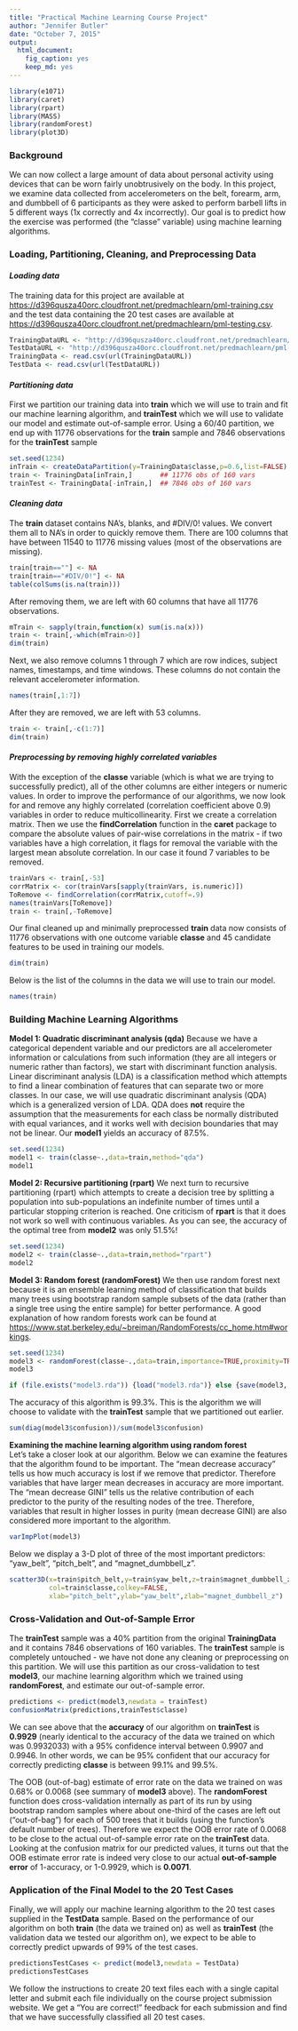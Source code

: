 ```yaml
---
title: "Practical Machine Learning Course Project"
author: "Jennifer Butler"
date: "October 7, 2015"
output: 
  html_document: 
    fig_caption: yes
    keep_md: yes
---
```


```r
library(e1071)
library(caret)
library(rpart)
library(MASS)
library(randomForest)
library(plot3D)
```

### Background
We can now collect a large amount of data about personal activity using devices that can be worn fairly unobtrusively on the body.  In this project, we examine data collected from accelerometers on the belt, forearm, arm, and dumbbell of 6 participants as they were asked to perform barbell lifts in 5 different ways (1x correctly and 4x incorrectly).  Our goal is to predict how the exercise was performed (the "classe" variable) using machine learning algorithms.

### Loading, Partitioning, Cleaning, and Preprocessing Data

#### *Loading data*
The training data for this project are available at <https://d396qusza40orc.cloudfront.net/predmachlearn/pml-training.csv> and the test data containing the 20 test cases are available at <https://d396qusza40orc.cloudfront.net/predmachlearn/pml-testing.csv>.

```r
TrainingDataURL <- "http://d396qusza40orc.cloudfront.net/predmachlearn/pml-training.csv"
TestDataURL <- "http://d396qusza40orc.cloudfront.net/predmachlearn/pml-testing.csv"
TrainingData <- read.csv(url(TrainingDataURL))
TestData <- read.csv(url(TestDataURL))
```

#### *Partitioning data*
First we partition our training data into **train** which we will use to train and fit our machine learning algorithm, and **trainTest** which we will use to validate our model and estimate out-of-sample error. Using a 60/40 partition, we end up with 11776 observations for the **train** sample and 7846 observations for the **trainTest** sample

```r
set.seed(1234)
inTrain <- createDataPartition(y=TrainingData$classe,p=0.6,list=FALSE)
train <- TrainingData[inTrain,]       ## 11776 obs of 160 vars
trainTest <- TrainingData[-inTrain,]  ## 7846 obs of 160 vars
```

#### *Cleaning data*
The **train** dataset contains NA's, blanks, and #DIV/0! values.  We convert them all to NA's in order to quickly remove them.  There are 100 columns that have between 11540 to 11776 missing values (most of the observations are missing).  

```r
train[train==""] <- NA
train[train=="#DIV/0!"] <- NA
table(colSums(is.na(train)))
```

After removing them, we are left with 60 columns that have all 11776 observations.

```r
mTrain <- sapply(train,function(x) sum(is.na(x)))
train <- train[,-which(mTrain>0)] 
dim(train)
```

Next, we also remove columns 1 through 7 which are row indices, subject names, timestamps, and time windows.  These columns do not contain the relevant accelerometer information.  

```r
names(train[,1:7])
```

After they are removed, we are left with 53 columns.

```r
train <- train[,-c(1:7)]
dim(train)
```

#### *Preprocessing by removing highly correlated variables*
With the exception of the **classe** variable (which is what we are trying to successfully predict), all of the other columns are either integers or numeric values.  In order to improve the performance of our algorithms, we now look for and remove any highly correlated (correlation coefficient above 0.9) variables in order to reduce multicollinearity. First we create a correlation matrix.  Then we use the **findCorrelation** function in the **caret** package to compare the absolute values of pair-wise correlations in the matrix - if two variables have a high correlation, it flags for removal the variable with the largest mean absolute correlation.  In our case it found 7 variables to be removed.    

```r
trainVars <- train[,-53]
corrMatrix <- cor(trainVars[sapply(trainVars, is.numeric)])
ToRemove <- findCorrelation(corrMatrix,cutoff=.9)
names(trainVars[ToRemove])
train <- train[,-ToRemove]
```

Our final cleaned up and minimally preprocessed **train** data now consists of 11776 observations with one outcome variable **classe** and 45 candidate features to be used in training our models.  

```r
dim(train)
```

Below is the list of the columns in the data we will use to train our model.

```r
names(train)
```

### Building Machine Learning Algorithms
**Model 1: Quadratic discriminant analysis (qda)**
Because we have a categorical dependent variable and our predictors are all accelerometer information or calculations from such information (they are all integers or numeric rather than factors), we start with discriminant function analysis.  Linear discriminant analysis (LDA) is a classification method which attempts to find a linear combination of features that can separate two or more classes.  In our case, we will use quadratic discriminant analysis (QDA) which is a generalized version of LDA.  QDA does **not** require the assumption that the measurements for each class be normally distributed with equal variances, and it works well with decision boundaries that may not be linear.  Our **model1** yields an accuracy of 87.5%.

```r
set.seed(1234)
model1 <- train(classe~.,data=train,method="qda")
model1
```

**Model 2: Recursive partitioning (rpart)**
We next turn to recursive partitioning (rpart) which attempts to create a decision tree by splitting a population into sub-populations an indefinite number of times until a particular stopping criterion is reached.  One criticism of **rpart** is that it does not work so well with continuous variables.  As you can see, the accuracy of the optimal tree from **model2** was only 51.5%!

```r
set.seed(1234)
model2 <- train(classe~.,data=train,method="rpart")
model2
```

**Model 3: Random forest (randomForest)**
We then use random forest next because it is an ensemble learning method of classification that builds many trees using bootstrap random sample subsets of the data (rather than a single tree using the entire sample) for better performance. A good explanation of how random forests work can be found at <https://www.stat.berkeley.edu/~breiman/RandomForests/cc_home.htm#workings>. 

```r
set.seed(1234)
model3 <- randomForest(classe~.,data=train,importance=TRUE,proximity=TRUE)
model3
```

```r
if (file.exists("model3.rda")) {load("model3.rda")} else {save(model3, file="model3.rda")}
```

The accuracy of this algorithm is 99.3%.  This is the algorithm we will choose to validate with the  **trainTest** sample that we partitioned out earlier.  

```r
sum(diag(model3$confusion))/sum(model3$confusion)
```

**Examining the machine learning algorithm using random forest**  
Let's take a closer look at our algorithm.  Below we can examine the features that the algorithm found to be important.  The "mean decrease accuracy" tells us how much accuracy is lost if we remove that predictor.  Therefore variables that have larger mean decreases in accuracy are more important.  The "mean decrease GINI" tells us the relative contribution of each predictor to the purity of the resulting nodes of the tree.  Therefore, variables that result in higher losses in purity (mean decrease GINI) are also considered more important to the algorithm.

```r
varImpPlot(model3)
```

Below we display a 3-D plot of three of the most important predictors: "yaw_belt", "pitch_belt", and "magnet_dumbbell_z".

```r
scatter3D(x=train$pitch_belt,y=train$yaw_belt,z=train$magnet_dumbbell_z,
          col=train$classe,colkey=FALSE,
          xlab="pitch_belt",ylab="yaw_belt",zlab="magnet_dumbbell_z")
```

### Cross-Validation and Out-of-Sample Error
The **trainTest** sample was a 40% partition from the original **TrainingData** and it contains 7846 observations of 160 variables.  The **trainTest** sample is completely untouched - we have not done any cleaning or preprocessing on this partition.  We will use this partition as our cross-validation to test **model3**, our machine learning algorithm which we trained using **randomForest**, and estimate our out-of-sample error.  

```r
predictions <- predict(model3,newdata = trainTest)
confusionMatrix(predictions,trainTest$classe)
```

We can see above that the **accuracy** of our algorithm on **trainTest** is **0.9929** (nearly identical to the accuracy of the data we trained on which was 0.9932033) with a 95% confidence interval between 0.9907 and 0.9946.  In other words, we can be 95% confident that our accuracy for correctly predicting **classe** is between 99.1% and 99.5%.

The OOB (out-of-bag) estimate of error rate on the data we trained on was 0.68% or 0.0068 (see summary of **model3** above).  The **randomForest** function does cross-validation internally as part of its run by using bootstrap random samples where about one-third of the cases are left out ("out-of-bag") for each of 500 trees that it builds (using the function's default number of trees).  Therefore we expect the OOB error rate of 0.0068 to be close to the actual out-of-sample error rate on the **trainTest** data.  Looking at the confusion matrix for our predicted values, it turns out that the OOB estimate error rate is indeed very close to our actual **out-of-sample error** of 1-accuracy, or 1-0.9929, which is **0.0071**.

### Application of the Final Model to the 20 Test Cases
Finally, we will apply our machine learning algorithm to the 20 test cases supplied in the **TestData** sample.  Based on the performance of our algorithm on both **train** (the data we trained on) as well as **trainTest** (the validation data we tested our algorithm on), we expect to be able to correctly predict upwards of 99% of the test cases.

```r
predictionsTestCases <- predict(model3,newdata = TestData)
predictionsTestCases
```

We follow the instructions to create 20 text files each with a single capital letter and submit each file individually on the course project submission website.  We get a "You are correct!" feedback for each submission and find that we have successfully classified all 20 test cases.
